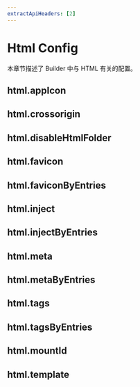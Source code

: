 ```yaml
---
extractApiHeaders: [2]
---
```


# Html Config

本章节描述了 Builder 中与 HTML 有关的配置。

## html.appIcon


<AppIcon />

## html.crossorigin


<Crossorigin />

## html.disableHtmlFolder


<DisableHtmlFolder />

## html.favicon


<Favicon />

## html.faviconByEntries


<FaviconByEntries />

## html.inject


<Inject />

## html.injectByEntries


<InjectByEntries />

## html.meta


<Meta />

## html.metaByEntries


<MetaByEntries />

## html.tags


<Tags />

## html.tagsByEntries


<TagsByEntries />

## html.mountId


<MountId />

## html.template


<Template />

## html.templateByEntries


<TemplateByEntries />

## html.templateParameters


<TemplateParameters />

## html.templateParametersByEntries


<TemplateParametersByEntries />

## html.title


<Title />

## html.titleByEntries


<TitleByEntries />
